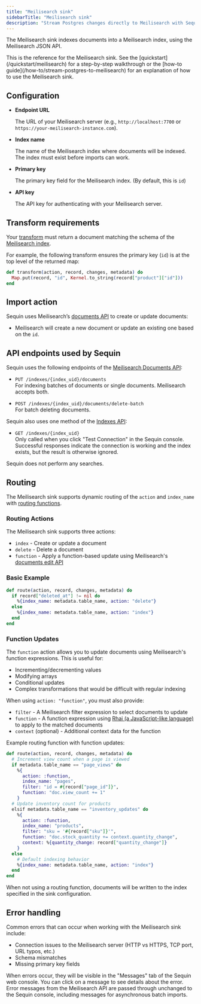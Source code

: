 ```yaml
---
title: "Meilisearch sink"
sidebarTitle: "Meilisearch sink"
description: "Stream Postgres changes directly to Meilisearch with Sequin's Meilisearch sink."
---
```


The Meilisearch sink indexes documents into a Meilisearch index, using the Meilisearch JSON API.

<Tip>
  This is the reference for the Meilisearch sink. See the [quickstart](/quickstart/meilisearch) for a step-by-step walkthrough or the [how-to guide](/how-to/stream-postgres-to-meilisearch) for an explanation of how to use the Meilisearch sink.
</Tip>

## Configuration

- **Endpoint URL**

    The URL of your Meilisearch server (e.g., `http://localhost:7700` or `https://your-meilisearch-instance.com`).

- **Index name**

    The name of the Meilisearch index where documents will be indexed. The index must exist before imports can work.

- **Primary key**

    The primary key field for the Meilisearch index. (By default, this is `id`)

- **API key**

    The API key for authenticating with your Meilisearch server.

## Transform requirements

Your [transform](/reference/transforms) must return a document matching the schema of the [Meilisearch index](https://www.meilisearch.com/docs/learn/core_concepts/documents).

For example, the following transform ensures the primary key (`id`) is at the top level of the returned map:

```elixir
def transform(action, record, changes, metadata) do
  Map.put(record, "id", Kernel.to_string(record["product"]["id"]))
end
```

## Import action

Sequin uses Meilisearch’s [documents API](https://www.meilisearch.com/docs/reference/api/documents#add-or-update-documents) to create or update documents:

- Meilisearch will create a new document or update an existing one based on the `id`.

## API endpoints used by Sequin

Sequin uses the following endpoints of the [Meilisearch Documents API](https://www.meilisearch.com/docs/reference/api/documents):

- `PUT /indexes/{index_uid}/documents`  
  For indexing batches of documents or single documents. Meilisearch accepts both.

- `POST /indexes/{index_uid}/documents/delete-batch`  
  For batch deleting documents.

Sequin also uses one method of the [Indexes API](https://www.meilisearch.com/docs/reference/api/indexes#get-an-index):

- `GET /indexes/{index_uid}`  
  Only called when you click "Test Connection" in the Sequin console.  
  Successful responses indicate the connection is working and the index exists, but the result is otherwise ignored.

Sequin does not perform any searches.

## Routing

The Meilisearch sink supports dynamic routing of the `action` and `index_name` with [routing functions](/reference/routing).

### Routing Actions

The Meilisearch sink supports three actions:
- `index` - Create or update a document
- `delete` - Delete a document
- `function` - Apply a function-based update using Meilisearch's [documents edit API](https://www.meilisearch.com/docs/reference/api/documents#edit-documents-with-a-function)

### Basic Example

```elixir
def route(action, record, changes, metadata) do
  if record["deleted_at"] != nil do
    %{index_name: metadata.table_name, action: "delete"}
  else
    %{index_name: metadata.table_name, action: "index"}
  end
end
```

### Function Updates

The `function` action allows you to update documents using Meilisearch's function expressions. This is useful for:
- Incrementing/decrementing values
- Modifying arrays
- Conditional updates
- Complex transformations that would be difficult with regular indexing

When using `action: "function"`, you must also provide:
- `filter` - A Meilisearch filter expression to select documents to update
- `function` - A function expression using [Rhai (a JavaScript-like language)](https://docs.meilisearch.com/reference/api/documents#edit-documents-with-rhai) to apply to the matched documents
- `context` (optional) - Additional context data for the function

Example routing function with function updates:

```elixir
def route(action, record, changes, metadata) do
  # Increment view count when a page is viewed
  if metadata.table_name == "page_views" do
    %{
      action: :function,
      index_name: "pages",
      filter: "id = #{record["page_id"]}",
      function: "doc.view_count += 1"
    }
  # Update inventory count for products
  elsif metadata.table_name == "inventory_updates" do
    %{
      action: :function,
      index_name: "products",
      filter: "sku = '#{record["sku"]}'",
      function: "doc.stock_quantity += context.quantity_change",
      context: %{quantity_change: record["quantity_change"]}
    }
  else
    # Default indexing behavior
    %{index_name: metadata.table_name, action: "index"}
  end
end
```

When not using a routing function, documents will be written to the index specified in the sink configuration.

## Error handling

Common errors that can occur when working with the Meilisearch sink include:

- Connection issues to the Meilisearch server (HTTP vs HTTPS, TCP port, URL typos, etc.)
- Schema mismatches
- Missing primary key fields

When errors occur, they will be visible in the "Messages" tab of the Sequin web console. You can click on a message to see details about the error.  
Error messages from the Meilisearch API are passed through unchanged to the Sequin console, including messages for asynchronous batch imports.